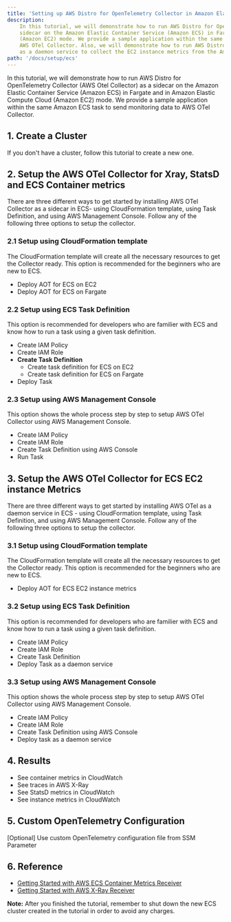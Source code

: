 ```yaml
---
title: 'Setting up AWS Distro for OpenTelemetry Collector in Amazon Elastic Container Service'
description:
    In this tutorial, we will demonstrate how to run AWS Distro for OpenTelemetry Collector (AWS Otel Collector) as a
    sidecar on the Amazon Elastic Container Service (Amazon ECS) in Fargate and in Amazon Elastic Compute Cloud
    (Amazon EC2) mode. We provide a sample application within the same Amazon ECS task to send monitoring data to
    AWS OTel Collector. Also, we will demonstrate how to run AWS Distro for OpenTelemetry Collector (AWS Otel Collector)
    as a daemon service to collect the EC2 instance metrics from the Amazon Elastic Container Service (Amazon ECS).
path: '/docs/setup/ecs'
---
```



In this tutorial, we will demonstrate how to run AWS Distro for OpenTelemetry Collector (AWS Otel Collector) as a
sidecar on the Amazon Elastic Container Service (Amazon ECS) in Fargate and in Amazon Elastic Compute Cloud
(Amazon EC2) mode. We provide a sample application within the same Amazon ECS task to send monitoring data to AWS
OTel Collector.


<SectionSeparator />

## 1. Create a Cluster

If you don't have a cluster, follow this <Link to="/docs/setup/ecs/create-cluster">tutorial</Link> to create a new one.

<SectionSeparator />

## 2. Setup the AWS OTel Collector for Xray, StatsD and ECS Container metrics

There are three different ways to get started by installing AWS OTel Collector as a sidecar in ECS- using CloudFormation template, using Task 
Definition, and using AWS Management Console. Follow any of the following three options to setup the collector.

### 2.1 Setup using CloudFormation template

The CloudFormation template will create all the necessary resources to get the Collector ready. This option is recommended for the beginners 
who are new to ECS.

- <Link to="/docs/setup/ecs/cfn-for-ecs-ec2">Deploy AOT for ECS on EC2</Link>
- <Link to="/docs/setup/ecs/cfn-for-ecs-fargate">Deploy AOT for ECS on Fargate</Link> 

### 2.2 Setup using ECS Task Definition
        
This option is recommended for developers who are familier with ECS and know how to run a task using a given task definition.

- <Link to="/docs/setup/ecs/create-iam-policy">Create IAM Policy</Link> 
- <Link to="/docs/setup/ecs/create-iam-role">Create IAM Role</Link> 
- **Create Task Definition**
    * <Link to="/docs/setup/ecs/task-definition-for-ecs-ec2">Create task definition for ECS on EC2</Link>  
    * <Link to="/docs/setup/ecs/task-definition-for-ecs-fargate">Create task definition for ECS on Fargate</Link>  
- <Link to="/docs/setup/ecs/run-task">Deploy Task</Link> 

### 2.3 Setup using AWS Management Console

This option shows the whole process step by step to setup AWS OTel Collector using AWS Management Console. 
- <Link to="/docs/setup/ecs/create-iam-policy">Create IAM Policy</Link> 
- <Link to="/docs/setup/ecs/create-iam-role">Create IAM Role</Link> 
- <Link to="/docs/setup/ecs/create-task-definition-console">Create Task Definition using AWS Console</Link> 
- <Link to="/docs/setup/ecs/run-task">Run Task</Link>  

<SectionSeparator />

## 3. Setup the AWS OTel Collector for ECS EC2 instance Metrics

There are three different ways to get started by installing AWS OTel as a daemon service in ECS - using
CloudFormation template, using Task Definition, and using AWS Management Console. Follow any of the following
three options to setup the collector.

### 3.1 Setup using CloudFormation template

The CloudFormation template will create all the necessary resources to get the Collector ready. This option is recommended for the beginners
who are new to ECS.

- <Link to="/docs/setup/ecs/cfn-for-ecs-ec2-instance">Deploy AOT for ECS EC2 instance metrics</Link>

### 3.2 Setup using ECS Task Definition

This option is recommended for developers who are familier with ECS and know how to run a task using a given task definition.

- <Link to="/docs/setup/ecs/create-iam-policy">Create IAM Policy</Link>
- <Link to="/docs/setup/ecs/create-iam-role">Create IAM Role</Link>
- <Link to="/docs/setup/ecs/task-definition-for-ecs-ec2-instance">Create Task Definition</Link>
- <Link to="/docs/setup/ecs/run-daemon-service">Deploy Task as a daemon service</Link>

### 3.3 Setup using AWS Management Console

This option shows the whole process step by step to setup AWS OTel Collector using AWS Management Console.
- <Link to="/docs/setup/ecs/create-iam-policy">Create IAM Policy</Link>
- <Link to="/docs/setup/ecs/create-iam-role">Create IAM Role</Link>
- <Link to="/docs/setup/ecs/create-task-definition-instance-console">Create Task Definition using AWS Console</Link>
- <Link to="/docs/setup/ecs/run-daemon-service">Deploy task as a daemon service</Link>

<SectionSeparator />

## 4. Results

* <Link to="/docs/setup/ecs/results-metrics">See container metrics in CloudWatch</Link> 
* <Link to="/docs/setup/ecs/results-traces">See traces in AWS X-Ray</Link>
* <Link to="/docs/setup/ecs/results-statsd-metrics">See StatsD metrics in CloudWatch</Link>
* <Link to="/docs/setup/ecs/results-EC2-instance-metrics">See instance metrics in CloudWatch</Link>

<SectionSeparator />

## 5. Custom OpenTelemetry Configuration

<Link to="/docs/setup/ecs/config-through-ssm">[Optional] Use custom OpenTelemetry configuration file from SSM Parameter</Link> 

<SectionSeparator />

## 6. Reference

* [Getting Started with AWS ECS Container Metrics Receiver](https://aws-otel.github.io/docs/components/ecs-metrics-receiver)
* [Getting Started with AWS X-Ray Receiver](https://aws-otel.github.io/docs/components/x-ray-receiver)

**Note:**
After you finished the tutorial, remember to shut down the new ECS cluster created in the tutorial in order to avoid any charges.

